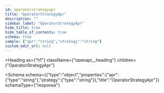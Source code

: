 ```yaml
---
id: operatorstrategyapr
title: "OperatorStrategyApr"
description: ""
sidebar_label: "OperatorStrategyApr"
hide_title: true
hide_table_of_contents: true
schema: true
sample: {"apr":"string","strategy":"string"}
custom_edit_url: null
---
```



<Heading
  as={"h1"}
  className={"openapi__heading"}
  children={"OperatorStrategyApr"}
>
</Heading>





<Schema
  schema={{"type":"object","properties":{"apr":{"type":"string"},"strategy":{"type":"string"}},"title":"OperatorStrategyApr"}}
  schemaType={"response"}
>
  
</Schema>
            